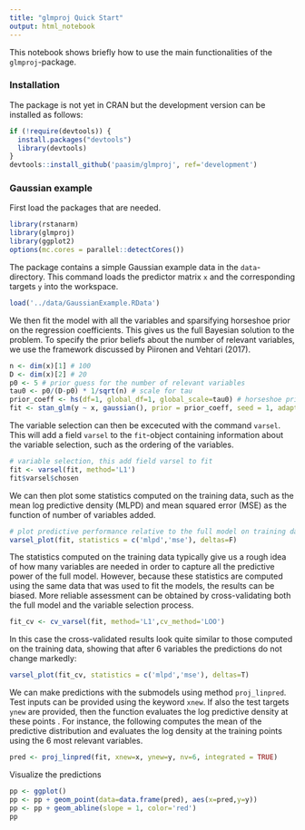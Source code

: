 ```yaml
---
title: "glmproj Quick Start"
output: html_notebook
---
```


This notebook shows briefly how to use the main functionalities of the ```glmproj```-package.

### Installation

The package is not yet in CRAN but the development version can be installed as follows:
```r
if (!require(devtools)) {
  install.packages("devtools")
  library(devtools)
}
devtools::install_github('paasim/glmproj', ref='development')
```




### Gaussian example
First load the packages that are needed. 
```r
library(rstanarm)
library(glmproj)
library(ggplot2)
options(mc.cores = parallel::detectCores())
```

The package contains a simple Gaussian example data in the ```data```-directory. This command loads the predictor matrix ```x``` and the corresponding targets ```y``` into the workspace.
```r
load('../data/GaussianExample.RData')
```


We then fit the model with all the variables and sparsifying horseshoe prior on the regression coefficients. This gives us the full Bayesian solution to the problem. To specify the prior beliefs about the number of relevant variables, we use the framework discussed by Piironen and Vehtari (2017). 
```r
n <- dim(x)[1] # 100
D <- dim(x)[2] # 20
p0 <- 5 # prior guess for the number of relevant variables
tau0 <- p0/(D-p0) * 1/sqrt(n) # scale for tau 
prior_coeff <- hs(df=1, global_df=1, global_scale=tau0) # horseshoe prior
fit <- stan_glm(y ~ x, gaussian(), prior = prior_coeff, seed = 1, adapt_delta = 0.999)
```


The variable selection can then be excecuted with the command ```varsel```. This will add a field ```varsel``` to the ```fit```-object containing information about the variable selection, such as the ordering of the variables.
```r
# variable selection, this add field varsel to fit
fit <- varsel(fit, method='L1')
fit$varsel$chosen
```


We can then plot some statistics computed on the training data, such as the mean log predictive density (MLPD) and mean squared error (MSE) as the function of number of variables added.
```r
# plot predictive performance relative to the full model on training data 
varsel_plot(fit, statistics = c('mlpd','mse'), deltas=F)
```


The statistics computed on the training data typically give us a rough idea of how many variables are needed in order to capture all the predictive power of the full model. However, because these statistics are computed using the same data that was used to fit the models, the results can be biased. More reliable assessment can be obtained by cross-validating both the full model and the variable selection process.
```r
fit_cv <- cv_varsel(fit, method='L1',cv_method='LOO')
```
In this case the cross-validated results look quite similar to those computed on the training data, showing that after 6 variables the predictions do not change markedly:
```r
varsel_plot(fit_cv, statistics = c('mlpd','mse'), deltas=T)
```

We can make predictions with the submodels using method ```proj_linpred```. Test inputs can be provided using the keyword ```xnew```. If also the test targets ```ynew``` are provided, then the function evaluates the log predictive density at these points . For instance, the following computes the mean of the predictive distribution and evaluates the log density at the training points using the 6 most relevant variables.
```r
pred <- proj_linpred(fit, xnew=x, ynew=y, nv=6, integrated = TRUE)
```
Visualize the predictions
```r
pp <- ggplot()
pp <- pp + geom_point(data=data.frame(pred), aes(x=pred,y=y))
pp <- pp + geom_abline(slope = 1, color='red')
pp
```

